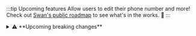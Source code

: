 :::tip Upcoming features
Allow users to edit their phone number and more!<br />
Check out [Swan's public roadmap](https://swanio.notion.site/Swan-Public-Roadmap-385e4b2e91b3409786a6c8e885654a22) to see what's in the works. :rocket:
:::

<details>
  <summary>⚠️ **Upcoming breaking changes**</summary>
  <div>
🚫 On **January 20th**, we removed the filters from the following resources:  `accountMemberships.firstName`,  `accountMemberships.lastName`,  `accountHolders.firstName`, `accountHolders.lastName`, `onboardings.email`, `users.firstName`, and `users.lastName`.

🌍 On **January 30th**, [`accountCountry`](https://api-reference.swan.io/enums/account-country/) will become a mandatory input for the following mutations: `onboardCompanyAccountHolder`, `onboardIndividualAccountHolder`, and `createCapitalDepositCase`.

🪪 Starting on **January 30th**, the [`idVerified` scope in authorization URL parameters](/developers/using-api/authentication/guide-get-token-user#code-construct-url) won't be supported anymore.
Instead, use the [`identificationLevel` parameter](/developers/using-api/authentication/guide-get-token-user#url-parameters-optional).

✍️ On **February 7th**, we're removing the `addMerchantProfile` mutation to keep our API consistent.
Instead, call the [`requestMerchantProfile` mutation](/topics/merchants/profiles/guide-request).
We also deprecated the `addMerchantProfile` mutation.

🪪 On **February 29th**, we're removing the following deprecated fields: `accountMemberships.recommendedIdentificationLevel`, `OnboardingInfo.legalRepresentativeRecommendedIdentificationLevel`, and `Onboarding.legalRepresentativeRecommendedIdentificationLevel`.
This deprecation is linked to the [`Auto` identification level announcement](changelog/28-november-2024/).

🔗 On **April 1st**, we're removing the [deprecated field `Onboarding.redirectUrl`](https://api-reference.swan.io/objects/onboarding/#onboardingredirecturlstring---) from all onboarding mutations.
Instead, use the `OAuthRedirectParameters.redirectUrl` field, also in the [onboarding object](https://api-reference.swan.io/objects/onboarding#onboardingoauthredirectparametersoauthredirectparameters-).
  </div>
</details>